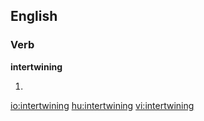 
==English==

===Verb===
'''intertwining'''

# {{present participle of|[[intertwine]]}}

[[io:intertwining]]
[[hu:intertwining]]
[[vi:intertwining]]